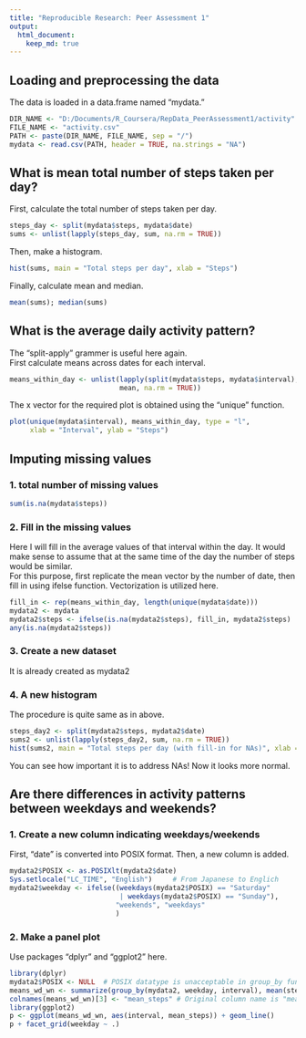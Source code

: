 ```yaml
---
title: "Reproducible Research: Peer Assessment 1"
output: 
  html_document:
    keep_md: true
---
```



## Loading and preprocessing the data
The data is loaded in a data.frame named "mydata."
```r
DIR_NAME <- "D:/Documents/R_Coursera/RepData_PeerAssessment1/activity"
FILE_NAME <- "activity.csv"
PATH <- paste(DIR_NAME, FILE_NAME, sep = "/")
mydata <- read.csv(PATH, header = TRUE, na.strings = "NA")
```


## What is mean total number of steps taken per day?
First, calculate the total number of steps taken per day.

```r
steps_day <- split(mydata$steps, mydata$date)
sums <- unlist(lapply(steps_day, sum, na.rm = TRUE))
```  

Then, make a histogram.
```r
hist(sums, main = "Total steps per day", xlab = "Steps")
```  

Finally, calculate mean and median.
```r
mean(sums); median(sums)
```

## What is the average daily activity pattern?
The "split-apply" grammer is useful here again.  
First calculate means across dates for each interval.
```r
means_within_day <- unlist(lapply(split(mydata$steps, mydata$interval), 
                           mean, na.rm = TRUE))
```

The x vector for the required plot is obtained using the "unique" function.
```r
plot(unique(mydata$interval), means_within_day, type = "l",
     xlab = "Interval", ylab = "Steps")
```

## Imputing missing values
### 1. total number of missing values

```r
sum(is.na(mydata$steps))
```

### 2. Fill in the missing values
Here I will fill in the average values of that interval within the day.
It would make sense to assume that at the same time of the day the number of steps would be similar.  
For this purpose, first replicate the mean vector by the number of date, then 
fill in using ifelse function. Vectorization is utilized here.
```r
fill_in <- rep(means_within_day, length(unique(mydata$date)))
mydata2 <- mydata
mydata2$steps <- ifelse(is.na(mydata2$steps), fill_in, mydata2$steps)
any(is.na(mydata2$steps))
```
### 3. Create a new dataset
It is already created as mydata2  

### 4. A new histogram
The procedure is quite same as in above.
```r
steps_day2 <- split(mydata2$steps, mydata2$date)
sums2 <- unlist(lapply(steps_day2, sum, na.rm = TRUE))
hist(sums2, main = "Total steps per day (with fill-in for NAs)", xlab = "Steps")
```  

You can see how important it is to address NAs!
Now it looks more normal.

## Are there differences in activity patterns between weekdays and weekends?
### 1. Create a new column indicating weekdays/weekends
First, "date" is converted into POSIX format. Then, a new column is added.
```r
mydata2$POSIX <- as.POSIXlt(mydata2$date)
Sys.setlocale("LC_TIME", "English")     # From Japanese to Englich
mydata2$weekday <- ifelse((weekdays(mydata2$POSIX) == "Saturday"
                           | weekdays(mydata2$POSIX) == "Sunday"), 
                          "weekends", "weekdays"
                          )
```

### 2. Make a panel plot
Use packages "dplyr" and "ggplot2" here.
```r
library(dplyr)
mydata2$POSIX <- NULL  # POSIX datatype is unacceptable in group_by function
means_wd_wn <- summarize(group_by(mydata2, weekday, interval), mean(steps))
colnames(means_wd_wn)[3] <- "mean_steps" # Original column name is "mean(steps)"
library(ggplot2)
p <- ggplot(means_wd_wn, aes(interval, mean_steps)) + geom_line()
p + facet_grid(weekday ~ .)
```
